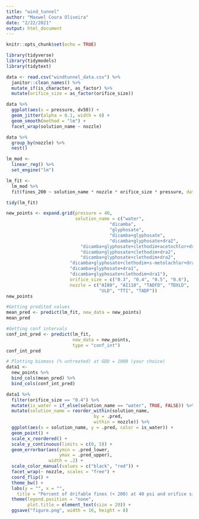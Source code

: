 ```yaml
---
title: "wind_tunnel"
author: "Maxwel Coura Oliveira"
date: "2/22/2021"
output: html_document
---
```


```r
knitr::opts_chunk$set(echo = TRUE)
```



```r
library(tidyverse)
library(tidymodels)
library(tidytext)
```


```r
data <- read.csv("windtunnel_data.csv") %>% 
  janitor::clean_names() %>% 
  mutate_if(is_character, as_factor) %>% 
  mutate(orifice_size = as_factor(orifice_size))
```

```r
data %>% 
  ggplot(aes(x = pressure, dv50)) + 
  geom_jitter(alpha = 0.1, width = 6) +
  geom_smooth(method = "lm") +
  facet_wrap(solution_name ~ nozzle)
```


```r
data %>% 
  group_by(nozzle) %>% 
  nest()
```



```r
lm_mod <- 
  linear_reg() %>% 
  set_engine("lm")
```


```r
lm_fit <- 
  lm_mod %>% 
  fit(fines_200 ~ solution_name * nozzle * orifice_size * pressure, data = data)
```


```r
tidy(lm_fit)
```

```r
new_points <- expand.grid(pressure = 40, 
                          solution_name = c("water", 
                                       "dicamba", 
                                       "glyphosate", 
                                       "dicamba+glyphosate",
                                       "dicamba+glyphosate+dra2",
                            "dicamba+glyphosate+clethodim+acetochlor+dra2",
                            "dicamba+glyphosate+clethodim+dra2", 
                            "dicamba+glyphosate+clethodim+dra2",
                        "dicamba+glyphosate+clethodim+s-metolachlor+dra2",
                        "dicamba+glyphosate+dra1",
                        "dicamba+glyphosate+clethodim+dra1"), 
                        orifice_size = c("0.3", "0.4", "0.5", "0.6"),
                        nozzle = c("AI80", "AI110", "TADFD", "TDXLD",
                                   "ULD", "TTI", "TADF"))
new_points
```

```r
#Getting predited values
mean_pred <- predict(lm_fit, new_data = new_points)
mean_pred
```



```r
#Getting conf intervals
conf_int_pred <- predict(lm_fit, 
                         new_data = new_points, 
                         type = "conf_int")
conf_int_pred
```


```r
# Plotting biomass (% untreated) at GDD = 1000 (your choice)
data1 <- 
  new_points %>% 
  bind_cols(mean_pred) %>% 
  bind_cols(conf_int_pred)
```



```r
data1 %>% 
  filter(orifice_size == "0.4") %>% 
  mutate(is_water = if_else(solution_name == "water", TRUE, FALSE)) %>% 
  mutate(solution_name = reorder_within(solution_name, 
                                 by = .pred, 
                                 within = nozzle)) %>% 
  ggplot(aes(x = solution_name, y = .pred, color = is_water)) +
  geom_point() +
  scale_x_reordered() +
  scale_y_continuous(limits = c(0, 5)) +
  geom_errorbar(aes(ymin = .pred_lower, 
                    ymax = .pred_upper),
                width = .2) +
  scale_color_manual(values = c("black", "red")) +
  facet_wrap(~ nozzle, scales = "free") + 
  coord_flip() +
  theme_bw() +
  labs(y = "", x = "",
    title = "Percent of drifable fines (< 200) at 40 psi and orifice size = 0.4") +
  theme(legend.position = "none",
        plot.title = element_text(size = 20)) +
  ggsave("figure.png", width = 16, height = 8)
```

